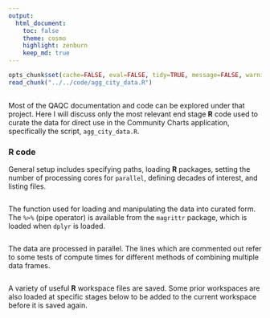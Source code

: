 ```yaml
---
output:
  html_document:
    toc: false
    theme: cosmo
    highlight: zenburn
    keep_md: true
---
```


```r
opts_chunk$set(cache=FALSE, eval=FALSE, tidy=TRUE, message=FALSE, warning=FALSE)
read_chunk("../../code/agg_city_data.R")
```

##
##

Most of the QAQC documentation and code can be explored under that project.
Here I will discuss only the most relevant end stage **R** code used to curate the data for direct use in the Community Charts application,
specifically the script, `agg_city_data.R`.

### R code

General setup includes specifying paths, loading **R** packages, setting the number of processing cores for `parallel`, defining decades of interest, and listing files.

```r
```

The function used for loading and manipulating the data into curated form.
The `%>%` (pipe operator) is available from the `magrittr` package, which is loaded when `dplyr` is loaded.

```r
```

The data are processed in parallel.
The lines which are commented out refer to some tests of compute times for different methods of combining multiple data frames.

```r
```

A variety of useful **R** workspace files are saved.
Some prior workspaces are also loaded at specific stages below to be added to the current workspace before it is saved again.

```r
```
